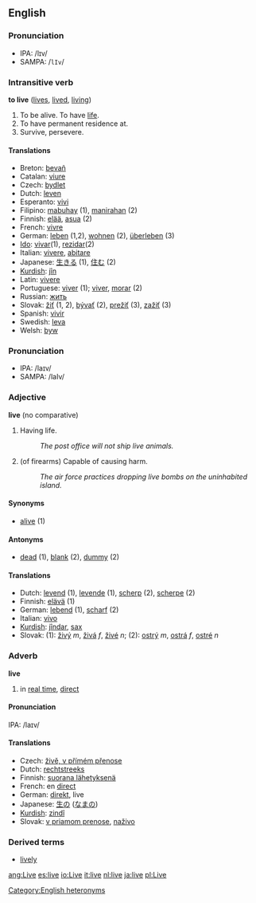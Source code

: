 ==English==

===Pronunciation===
*IPA: /lɪv/
*SAMPA: /<tt>lIv</tt>/

===Intransitive verb===
'''to live'''  ([[lives]], [[lived]], [[living]])
#To be alive.  To have [[life]].
#To have permanent residence at.
#Survive, persevere.

====Translations====
*Breton: [[bevañ]]
*Catalan: [[viure]]
*Czech: [[bydlet]]
*Dutch: [[leven]]
*Esperanto: [[vivi]]
*Filipino: [[mabuhay]] (1), [[manirahan]] (2)
*Finnish: [[elää]], [[asua]] (2)
*French: [[vivre]]
*German: [[leben]] (1,2), [[wohnen]] (2), [[überleben]] (3)
*[[Ido]]: [[vivar]](1), [[rezidar]](2)
*Italian: [[vivere]], [[abitare]]
*Japanese: [[生きる]] (1), [[住む]] (2)
*[[Kurdish]]: [[jîn]]
*Latin: [[vivere]]
*Portuguese: [[viver]] (1); [[viver]], [[morar]] (2)
*Russian: [[жить]]
*Slovak: [[žiť]] (1, 2), [[bývať]] (2), [[prežiť]] (3), [[zažiť]] (3)
*Spanish: [[vivir]]
*Swedish: [[leva]]
*Welsh: [[byw]]

===Pronunciation===
*IPA: /laɪv/
*SAMPA: /laIv/

===Adjective===
'''live''' (no comparative)

# Having life.
#: ''The post office will not ship live animals.''
# (of firearms) Capable of causing harm.
#: ''The air force practices dropping live bombs on the uninhabited island.''

====Synonyms====
*[[alive]] (1)

====Antonyms====
*[[dead]] (1), [[blank]] (2), [[dummy]] (2)

====Translations====
*Dutch: [[levend]] (1), [[levende]] (1), [[scherp]] (2), [[scherpe]] (2)
*Finnish: [[elävä]] (1)
*German:  [[lebend]] (1), [[scharf]] (2)
*Italian: [[vivo]]
*[[Kurdish]]: [[jîndar]], [[sax]]
*Slovak: (1): [[živý]] ''m'', [[živá]] ''f'', [[živé]] ''n''; (2): [[ostrý]] ''m'', [[ostrá]] ''f'', [[ostré]] ''n''

===Adverb===
'''live'''

# in [[real time]], [[direct]]

====Pronunciation====
IPA: /laɪv/

====Translations====
*Czech: [[živě, v přímém přenose]]
*Dutch: [[rechtstreeks]]
*Finnish: [[suorana lähetyksenä]]
*French: en [[direct]]
*German: [[direkt]], live
*Japanese: [[生]]の ([[なま]]の)
*[[Kurdish]]: [[zindî]]
*Slovak: [[v priamom prenose]], [[naživo]]

===Derived terms===
*[[lively]]

[[Category:English heteronyms]]

[[ang:Live]]
[[es:live]]
[[io:Live]]
[[it:live]]
[[nl:live]]
[[ja:live]]
[[pl:Live]]